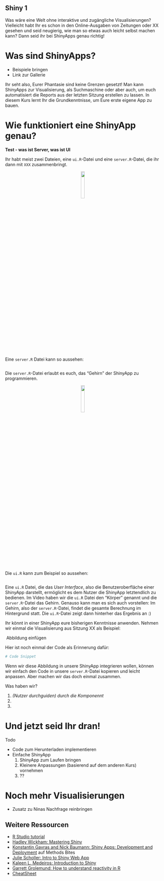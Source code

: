 ## Shiny 1

Was wäre eine Welt ohne interaktive und zugängliche Visualisierungen? Vielleicht habt Ihr es schon in den Online-Ausgaben von Zeitungen oder XX gesehen und seid neugierig, wie man so etwas auch leicht selbst machen kann? Dann seid ihr bei ShinyApps genau richtig! 

# Was sind ShinyApps?

- Beispiele bringen
- Link zur Gallerie 

Ihr seht also, Eurer Phantasie sind keine Grenzen gesetzt! Man kann ShinyApps zur Visualisierung, als Suchmaschine oder aber auch, um euch automatisiert die Reports aus der letzten Sitzung erstellen zu lassen. In diesem Kurs lernt Ihr die Grundkenntnisse, um Eure erste eigene App zu bauen.

# Wie funktioniert eine ShinyApp genau? 

**Test - was ist Server, was ist UI**

Ihr habt meist zwei Dateien, eine `ui.R`-Datei und eine `server.R`-Datei, die ihr dann mit `XXX` zusammenbringt. 

<center>![](daten/abbildungen/brain.png){#id .class width=15% height=15%}</center>

Eine `server.R` Datei kann so aussehen:

```r

```

Die `server.R`-Datei erlaubt es euch, das "Gehirn" der ShinyApp zu programmieren. 

<center>![](daten/abbildungen/body.png){#id .class width=15% height=15%}</center>

Die `ui.R` kann zum Beispiel so aussehen:
```r

```


Eine `ui.R` Datei, die das *User Interface*, also die Benutzeroberfläche einer ShinyApp darstellt, ermöglicht es dem Nutzer die ShinyApp letztendlich zu bedienen. Im Video haben wir die `ui.R` Datei den "Körper" genannt und die `server.R`-Datei das Gehirn. Genauso kann man es sich auch vorstellen: Im Gehirn, also der `server.R`-Datei, findet die gesamte Berechnung im Hintergrund statt. Die `ui.R`-Datei zeigt dann hinterher das Ergebnis an :)

Ihr könnt in einer ShinyApp eure bisherigen Kenntnisse anwenden. Nehmen wir einmal die Visualisierung aus Sitzung XX als Beispiel: 

![]() Abbildung einfügen

Hier ist noch einmal der Code als Erinnerung dafür:

```r
# Code Snippet
```

Wenn wir diese Abbildung in unsere ShinyApp integrieren wollen, können wir einfach den Code in unsere `server.R`-Datei kopieren und leicht anpassen. Aber machen wir das doch einmal zusammen. 

Was haben wir? 

1. *(Nutzer durchguiden) durch die Komponennt*
2. 
3. 

# Und jetzt seid Ihr dran!

Todo 

- Code zum Herunterladen implementieren
- Einfache ShinyApp
    1. ShinyApp zum Laufen bringen
    2. Kleinere Anpassungen (basierend auf dem anderen Kurs) vornehmen
    3. ?? 

# Noch mehr Visualisierungen

- Zusatz zu Ninas Nachfrage reinbringen

## Weitere Ressourcen
  - [R Studio tutorial](https://shiny.rstudio.com/tutorial/){target="_blank"}
  - [Hadley Wickham: Mastering Shiny](https://mastering-shiny.org){target="_blank"}
  - [Konstantin Gavras and Nick Baumann: Shiny Apps: Development and Deployment](https://www.mzes.uni-mannheim.de/socialsciencedatalab/article/shiny-apps/){target="_blank"} auf Methods Bites
  - [Julie Scholler: Intro to Shiny Web App](https://juliescholler.gitlab.io/files/M2/M2-CM3-Shiny.html#1){target="_blank"}
  - [Kaleen L. Medeiros: Introduction to Shiny](https://github.com/klmedeiros/rladies-tunisia-july2020-intro-shiny){target="_blank"}
  - [Garrett Grolemund: How to understand reactivity in R](https://shiny.rstudio.com/articles/understanding-reactivity.html){target="_blank"}
  - [CheatSheet](https://shiny.rstudio.com/images/shiny-cheatsheet.pdf){target="_blank"}
